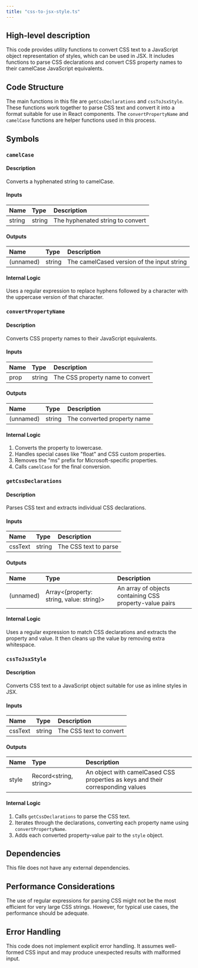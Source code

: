 ```yaml
---
title: "css-to-jsx-style.ts"
---
```


## High-level description
This code provides utility functions to convert CSS text to a JavaScript object representation of styles, which can be used in JSX. It includes functions to parse CSS declarations and convert CSS property names to their camelCase JavaScript equivalents.

## Code Structure
The main functions in this file are `getCssDeclarations` and `cssToJsxStyle`. These functions work together to parse CSS text and convert it into a format suitable for use in React components. The `convertPropertyName` and `camelCase` functions are helper functions used in this process.

## Symbols

### `camelCase`
#### Description
Converts a hyphenated string to camelCase.

#### Inputs
| Name | Type | Description |
|:-----|:-----|:------------|
| string | string | The hyphenated string to convert |

#### Outputs
| Name | Type | Description |
|:-----|:-----|:------------|
| (unnamed) | string | The camelCased version of the input string |

#### Internal Logic
Uses a regular expression to replace hyphens followed by a character with the uppercase version of that character.

### `convertPropertyName`
#### Description
Converts CSS property names to their JavaScript equivalents.

#### Inputs
| Name | Type | Description |
|:-----|:-----|:------------|
| prop | string | The CSS property name to convert |

#### Outputs
| Name | Type | Description |
|:-----|:-----|:------------|
| (unnamed) | string | The converted property name |

#### Internal Logic
1. Converts the property to lowercase.
2. Handles special cases like "float" and CSS custom properties.
3. Removes the "ms" prefix for Microsoft-specific properties.
4. Calls `camelCase` for the final conversion.

### `getCssDeclarations`
#### Description
Parses CSS text and extracts individual CSS declarations.

#### Inputs
| Name | Type | Description |
|:-----|:-----|:------------|
| cssText | string | The CSS text to parse |

#### Outputs
| Name | Type | Description |
|:-----|:-----|:------------|
| (unnamed) | Array&lt;{property: string, value: string}&gt; | An array of objects containing CSS property-value pairs |

#### Internal Logic
Uses a regular expression to match CSS declarations and extracts the property and value. It then cleans up the value by removing extra whitespace.

### `cssToJsxStyle`
#### Description
Converts CSS text to a JavaScript object suitable for use as inline styles in JSX.

#### Inputs
| Name | Type | Description |
|:-----|:-----|:------------|
| cssText | string | The CSS text to convert |

#### Outputs
| Name | Type | Description |
|:-----|:-----|:------------|
| style | Record&lt;string, string&gt; | An object with camelCased CSS properties as keys and their corresponding values |

#### Internal Logic
1. Calls `getCssDeclarations` to parse the CSS text.
2. Iterates through the declarations, converting each property name using `convertPropertyName`.
3. Adds each converted property-value pair to the `style` object.

## Dependencies
This file does not have any external dependencies.

## Performance Considerations
The use of regular expressions for parsing CSS might not be the most efficient for very large CSS strings. However, for typical use cases, the performance should be adequate.

## Error Handling
This code does not implement explicit error handling. It assumes well-formed CSS input and may produce unexpected results with malformed input.